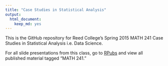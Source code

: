 ```yaml
---
title: "Case Studies in Statistical Analysis"
output:
  html_document:
    keep_md: yes
---
```


This is the GitHub repository for Reed College's Spring 2015 MATH 241 Case Studies in Statistical Analysis i.e. Data Science.  

For all slide presentations from this class, go to [RPubs](http://rpubs.com/rudeboybert/) and view all published material tagged "MATH 241."